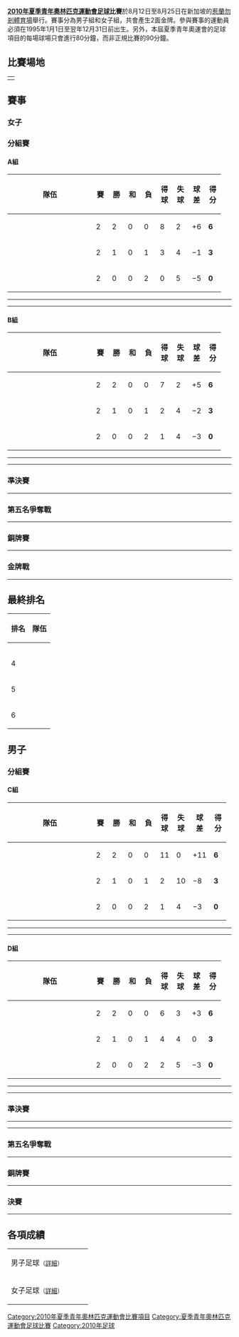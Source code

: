 {{noteTA|G1=Sports}}
{{Infobox international football competition
<!-- Commented out: | image          = Youth Olympic Games.svg -->
| size           = 150px
| country        = 新加坡
| dates          = 2010年8月12日至25日
| num_teams      = 12
| confederations = 6
| venues         = 2
| cities         = 1
| champion_other = 
| second_other   = 
| third_other    = 
| fourth_other   = 
| matches        = 
| goals          = 
| attendance     = 
| updated        = 
| prevseason     = 	
| nextseason     = [[2014年夏季青年奧林匹克運動會足球比賽|2014]]
}}
'''[[2010年夏季青年奧林匹克運動會|2010年夏季青年奧林匹克運動會]][[足球|足球]]比賽'''於8月12日至8月25日在新加坡的[[惹蘭勿剎體育場|惹蘭勿剎體育場]]舉行。賽事分為男子組和女子組，共會產生2面金牌。參與賽事的運動員必須在1995年1月1日至翌年12月31日前出生。另外，本屆夏季青年奧運會的足球項目的每場球場只會進行80分鐘，而非正規比賽的90分鐘。

== 比賽場地 ==
{| class="wikitable" style="text-align:center; font-size:90%"
|-
| colspan="2" rowspan="8"|<center>
{{location map+|Singapore|float=none|width=250|places=
{{location map~ |Singapore |lat=1.38 |long=103.80 |label=[[新加坡|新加坡]]|position=right}}
}}</center>
! [[新加坡|新加坡]]
|-
| [[惹蘭勿剎體育場|惹蘭勿剎體育場]]
|-
| 可容納人數：8,000
|-
| [[File:Jalan_Besar_Stadium.JPG|250px]]
|-
|}

==賽事==
===女子===
===分組賽===

====A組====
{| class="wikitable" style="text-align:center;"
|-
!width=175 |隊伍
!width=20 abbr="Played" |賽
!width=20 abbr="Won" |勝
!width=20 abbr="Drawn" |和
!width=20 abbr="Lost" |負
!width=20 abbr="Goals for" |得球
!width=20 abbr="Goals against" |失球
!width=20 abbr="Goal difference" |球差
!width=20 abbr="Points" |得分
|- bgcolor="#ccffcc"
|align=left|{{fbw|TUR}}
|2||2||0||0||8||2||+6||'''6'''
|- bgcolor="#ccffcc"
|align=left|{{fbw|IRI}}
|2||1||0||1||3||4||−1||'''3'''
|-
|align=left|{{fbw|PNG}}
|2||0||0||2||0||5||−5||'''0'''
|}

{{footballbox
|date = 8月12日 2010年<br />18:00 (新加坡時間)
|team1 = {{TUR}}
|score = 4 - 2
|report= [https://web.archive.org/web/20100818095332/http://gis.singapore2010.sg/Nav/RES/ENG/FB/results/FB_400901_W_match_report.html Report]
|team2 = {{IRI}} 
|goals1 =
|goals2 =
|stadium = 惹蘭勿剎體育場
|attendance=
|referee = [[Michelle_PYE|Michelle PYE]] ({{CAN}})
}}
----
{{footballbox
|date = 2010年8月15日 <br />18:00 (新加坡時間)
|team1 = {{IRI}}
|score = 1 - 0
|report= [https://web.archive.org/web/20100818095337/http://gis.singapore2010.sg/Nav/RES/ENG/FB/results/FB_400903_W_match_report.html Report]
|team2 = {{PNG}} 
|goals1 =
|goals2 =
|stadium = 惹蘭勿剎體育場
|attendance=
|referee = [[Kateryna_MONZUL|Kateryna MONZUL]]({{UKR}})
}}
----
{{footballbox
|date = 2010年8月18日 <br />18:00 (新加坡時間)
|team1 = {{PNG}} 
|score = 0 - 4
|report= [http://gis.singapore2010.sg/Nav/RES/ENG/FB/results/FB_400905_W_match_report.html Report]{{dead link|date=十一月 2017 |bot=InternetArchiveBot }}
|team2 = {{TUR}} 
|goals1 = 
|goals2 =
|stadium = 惹蘭勿剎體育場
|attendance=
|referee = [[Therese_rAISSA_NEGUEL|Therese rAISSA NEGUEL]]({{CMR}})
}}

====B組====
{| class="wikitable" style="text-align:center;"
|-
!width=175 |隊伍
!width=20 abbr="Played" |賽
!width=20 abbr="Won" |勝
!width=20 abbr="Drawn" |和
!width=20 abbr="Lost" |負
!width=20 abbr="Goals for" |得球
!width=20 abbr="Goals against" |失球
!width=20 abbr="Goal difference" |球差
!width=20 abbr="Points" |得分
|- bgcolor="#ccffcc"
|align=left|{{fbw|GEQ}}
|2||2||0||0||7||2||+5||'''6'''
|- bgcolor="#ccffcc"
|align=left|{{fbw|CHI}}
|2||1||0||1||2||4||−2||'''3'''
|-
|align=left|{{fbw|TRI}}
|2||0||0||2||1||4||−3||'''0'''
|}

{{footballbox
|date = 2010年8月12日 <br />20:45 (新加坡時間)
|team1 = {{CHI}}
|score = 1 - 0
|report= [https://web.archive.org/web/20100827181023/http://gis.singapore2010.sg/Nav/RES/ENG/FB/results/FB_400902_W_match_report.html Report]
|team2 = {{TRI}}
|goals1 = 
|goals2 =
|stadium = 惹蘭勿剎體育場
|attendance=
|referee = [[Pannipar_KAMNUENG|Pannipar KAMNUENG]] ({{THA}})
}}
----
{{footballbox
|date = 2010年8月15日 <br />20:45 (新加坡時間)
|team1 = {{TRI}}
|score = 1 - 3
|report= [http://gis.singapore2010.sg/Nav/RES/ENG/FB/results/FB_400904_W_match_report.html Report]{{dead link|date=十一月 2017 |bot=InternetArchiveBot }}
|team2 = {{GEQ}}
|goals1 = 
|goals2 =
|stadium = 惹蘭勿剎體育場
|attendance=
|referee = [[Gabriela_BANDEIRA|Gabriela BANDEIRA]] ({{URU}})
}}
----
{{footballbox
|date = 2010年8月18日 <br />20:45 (新加坡時間)
|team1 = {{GEQ}}
|score = 4 - 1
|report= [http://gis.singapore2010.sg/Nav/RES/ENG/FB/results/FB_400906_W_match_report.html Report]{{dead link|date=十一月 2017 |bot=InternetArchiveBot }}
|team2 = {{CHI}}
|goals1 = 
|goals2 =
|stadium = 惹蘭勿剎體育場
|attendance=
|referee = [[Sandra_BRAZ|Sandra BRAZ]] ({{POR}})
}}

===準決賽===
{{footballbox
|date = 2010年8月21日 <br />18:00 (新加坡時間)
|team1 = {{TUR}}
|score = 2 - 3
|report= [http://gis.singapore2010.sg/Nav/RES/ENG/FB/results/FB_400201_W_match_report.html Report]{{dead link|date=十一月 2017 |bot=InternetArchiveBot }}
|team2 = {{CHI}}
|goals1 = 
|goals2 =
|stadium = 惹蘭勿剎體育場
|attendance=
|referee = [[Pannipar_KAMNUENG|Pannipar KAMNUENG]] ({{THA}})
}}
----
{{footballbox
|date = 2010年8月21日 <br />20:45 (新加坡時間)
|team1 = {{GEQ}}
|score = 4 - 1
|report= [http://gis.singapore2010.sg/Nav/RES/ENG/FB/results/FB_400202_W_match_report.html Report]{{dead link|date=十一月 2017 |bot=InternetArchiveBot }}
|team2 = {{IRI}}
|goals1 = 
|goals2 =
|stadium = 惹蘭勿剎體育場
|attendance=
|referee = [[Sandra_BRAZ|Sandra BRAZ]] ({{POR}})
}}

===第五名爭奪戰===
----

{{footballbox
|date = 2010年8月23日 <br />18:00 (新加坡時間)
|team1 = {{PNG}}
|score = 0 - 0 (2 - 4)
|report= [http://gis.singapore2010.sg/Nav/RES/ENG/FB/results/FB_400103_W_match_report.html Report]{{dead link|date=十一月 2017 |bot=InternetArchiveBot }}
|team2 = {{TRI}}
|goals1 = 
|goals2 =
|stadium = 惹蘭勿剎體育場
|attendance=
|referee = [[Gabriela_BANDEIRA|Gabriela BANDEIRA]] ({{URU}})
}}

===銅牌賽===
----
{{footballbox
|date = 2010年8月24日 <br />18:00 (新加坡時間)
|team1 = {{TUR}}
|score = 3 - 0
|report= [https://web.archive.org/web/20100829080749/http://gis.singapore2010.sg/Nav/RES/ENG/FB/results/FB_400102_W_match_report.html Report]
|team2 = {{IRI}}
|goals1 = 
|goals2 =
|stadium = 惹蘭勿剎體育場
|attendance=
|referee = [[Michelle_PYE|Michelle PYE]] ({{CAN}})
}}

===金牌戰===
----
{{footballbox
|date = 2010年8月24日<br />20:45 (新加坡時間)
|team1 = {{CHI}}
|score = 1 - 1 (5 - 3)
|report= [https://web.archive.org/web/20100828122630/http://gis.singapore2010.sg/Nav/RES/ENG/FB/results/FB_400101_W_match_report.html Report]
|team2 = {{GEQ}}
|goals1 = 
|goals2 =
|stadium = 惹蘭勿剎體育場
|attendance=
|referee = [[Kateryna_MONZUL|Kateryna MONZUL]]({{UKR}})
}}

==最終排名==
{| class="wikitable"
|-
! 排名
! 隊伍
|-
|{{gold01}}
|{{fbw|Chile}}
|-
|{{silver02}}
|{{fbw|Equatorial Guinea}}
|-
|{{bronze03}}
|{{fbw|Turkey}}
|-
|4
|{{fbw|Iran}}
|-
|5
|{{fbw|Trinidad and Tobago}}
|-
|6
|{{fbw|Papua New Guinea}}
|}

==男子==
===分組賽===
====C組====
{| class="wikitable" style="text-align:center;"
|-
!width=175 |隊伍
!width=20 abbr="Played" |賽
!width=20 abbr="Won" |勝
!width=20 abbr="Drawn" |和
!width=20 abbr="Lost" |負
!width=20 abbr="Goals for" |得球
!width=20 abbr="Goals against" |失球
!width=20 abbr="Goal difference" |球差
!width=20 abbr="Points" |得分
|- bgcolor="#ccffcc"
|align=left|{{fb|BOL}}
|2||2||0||0||11||0||+11||'''6'''
|- bgcolor="#ccffcc"
|align=left|{{fb|HAI}}
|2||1||0||1||2||10||−8||'''3'''
|-
|align=left|{{fb|VAN}}
|2||0||0||2||1||4||−3||'''0'''
|}

{{footballbox
|date = 8月13日2010年
|time = 18:00
|team1 = {{VAN}}
|score = 0 - 2
|report= [https://web.archive.org/web/20100816053554/http://gis.singapore2010.sg/Nav/RES/ENG/FB/results/FB_400901_M_match_report.html Report]
|team2 = {{BOL}}
|goals1 = 
|goals2 = 
|stadium = 惹蘭勿剎體育場
|attendance=2,479
|referee = [[Istvan_VAD|Istvan VAD]] ({{HUN}})
}}
----
{{footballbox
|date = 2010年8月16日 
|time = 18:00
|team1 = {{BOL}}
|score = 9 - 0
|report= [https://web.archive.org/web/20100819225344/http://gis.singapore2010.sg/Nav/RES/ENG/FB/results/FB_400903_M_match_report.html Report]
|team2 = {{HAI}}
|goals1 = 
|goals2 =
|stadium = 惹蘭勿剎體育場
|attendance=
|referee = [[Norbert_HAUATA|Norbert HAUATA]] ({{THA}})
}}
----
{{footballbox
|date = 2010年8月19日 
|time = 18:00
|team1 = {{HAI}}
|score = 2 - 1
|report= [https://web.archive.org/web/20100824211648/http://gis.singapore2010.sg/Nav/RES/ENG/FB/results/FB_400905_M_match_report.html Report]
|team2 = {{VAN}}
|goals1 = 
|goals2 =
|stadium = 惹蘭勿剎體育場
|attendance=
|referee = [[Rainhold_SHIKONGO|Rainhold SHIKONGO]] ({{NAM}})
}}

====D組====
{| class="wikitable" style="text-align:center;"
|-
!width=175 |隊伍
!width=20 abbr="Played" |賽
!width=20 abbr="Won" |勝
!width=20 abbr="Drawn" |和
!width=20 abbr="Lost" |負
!width=20 abbr="Goals for" |得球
!width=20 abbr="Goals against" |失球
!width=20 abbr="Goal difference" |球差
!width=20 abbr="Points" |得分
|- bgcolor="#ccffcc"
|align=left|{{fb|SIN}}
|2||2||0||0||6||3||+3||'''6'''
|- bgcolor="#ccffcc"
|align=left|{{fb|MNE}}
|2||1||0||1||4||4||0||'''3'''
|-
|align=left|{{fb|ZIM}}
|2||0||0||2||2||5||−3||'''0'''
|}

{{footballbox
|date = 2010年8月13日
|time = 20:45
|team1 = {{SIN}}
|score = 3 - 1
|report= [https://web.archive.org/web/20100816053559/http://gis.singapore2010.sg/Nav/RES/ENG/FB/results/FB_400902_M_match_report.html Report]
|team2 = {{ZIM}}
|goals1 = 
|goals2 = 
|stadium = 惹蘭勿剎體育場
|attendance=4,800
|referee = [[Walter_LOPEZ|Walter LOPEZ]] ({{GUA}})
}}
----
{{footballbox
|date =  2010年8月16日
|time = 20:45
|team1 = {{ZIM}}
|score = 1 - 2
|report= [https://web.archive.org/web/20100821134415/http://gis.singapore2010.sg/Nav/RES/ENG/FB/results/FB_400904_M_match_report.html Report]
|team2 = {{MNE}}
|goals1 = 
|goals2 =
|stadium = 惹蘭勿剎體育場
|attendance=
|referee = [[Banjar_AL-DOSARI|Banjar AL-DOSARI]] ({{QAT}})
}}
----
{{footballbox
|date = 2010年8月19日 
|time = 20:45
|team1 = {{MNE}}
|score = 2 - 3
|report= [http://gis.singapore2010.sg/Nav/RES/ENG/FB/results/FB_400906_M_match_report.html Report]{{dead link|date=十一月 2017 |bot=InternetArchiveBot }}
|team2 = {{SIN}}
|goals1 = 
|goals2 =
|stadium = 惹蘭勿剎體育場
|attendance=
|referee = [[Abriela_BANDEIRA|Abriela BANDEIRA]] ({{COL}})
}}

===準決賽===
----
{{footballbox
|date = 2010年8月22日
|time = 18:00
|team1 = {{BOL}}
|score = 3 - 1
|report= [https://web.archive.org/web/20100827181017/http://gis.singapore2010.sg/Nav/RES/ENG/FB/results/FB_400201_M_match_report.html Report]
|team2 = {{MNE}}
|goals1 = 
|goals2 =
|stadium = 惹蘭勿剎體育場
|attendance=
|referee = [[Banjar_AL-DOSARI|Banjar AL-DOSARI]] ({{QAT}})
}}
----
{{footballbox
|date = 2010年8月22日
|time = 20:45
|team1 = {{SIN}}
|score = 0 - 2
|report= [https://web.archive.org/web/20100825155358/http://gis.singapore2010.sg/Nav/RES/ENG/FB/results/FB_400202_M_match_report.html Report]
|team2 = {{HAI}}
|goals1 = 
|goals2 =
|stadium = 惹蘭勿剎體育場
|attendance=
|referee = [[Istvan_VAD|Istvan VAD]] ({{HUN}})
}}

===第五名爭奪戰===
----
{{footballbox
|date = 2010年8月25日
|time = 20:45
|team1 = {{VAN}}
|score = 2 - 0
|report= [http://gis.singapore2010.sg/Nav/RES/ENG/FB/results/FB_400103_M_match_report.html Report]{{dead link|date=十一月 2017 |bot=InternetArchiveBot }}
|team2 = {{ZIM}}
|goals1 = 
|goals2 =
|stadium = 惹蘭勿剎體育場
|attendance=
|referee = [[Walter_LOPEZ|Walter LOPEZ]] ({{GUA}})
}}

===銅牌賽===
----
{{footballbox
|date = 2010年8月25日
|time = 18:00
|team1 = {{MNE}}
|score = 1 - 4
|report= [https://web.archive.org/web/20100828122635/http://gis.singapore2010.sg/Nav/RES/ENG/FB/results/FB_400102_M_match_report.html Report]
|team2 = {{SIN}}
|goals1 = 
|goals2 =
|stadium = 惹蘭勿剎體育場
|attendance=
|referee = [[Norbert_HAUATA|Norbert HAUATA]] ({{THA}})
}}

===決賽===
----
{{footballbox
|date = 2010年8月25日
|time = 20:45
|team1 = {{BOL}}
|score = 5 - 0
|report= [http://gis.singapore2010.sg/Nav/RES/ENG/FB/results/FB_400101_M_match_report.html Report]{{dead link|date=十一月 2017 |bot=InternetArchiveBot }}
|team2 = {{HAI}}
|goals1 = 
|goals2 =
|stadium = 惹蘭勿剎體育場
|attendance=
|referee = [[Istvan_VAD|Istvan VAD]] ({{HUN}})
}}

== 各項成績 ==
{| {{MedalistTable|type=項目|columns=1|style=font-size:small;}}
|-
|男子足球<small>（[[2010年夏季奧林匹克青年運動會男子足球比賽|詳細]]）</small>
|{{fb|BOL}} 
|{{fb|HAI}}
|{{fb|SIN}} 
|-
|女子足球<small>（[[2010年夏季奧林匹克青年運動會女子足球比賽|詳細]]）</small>
|{{fbw|CHI}} 
|{{fbw|GEQ}}
|{{fbw|TUR}} 
|}

{{2010年夏季青年奧林匹克運動會項目}}
{{青年奧林匹克運動會足球比賽}}
[[Category:2010年夏季青年奧林匹克運動會比賽項目|Category:2010年夏季青年奧林匹克運動會比賽項目]]
[[Category:夏季青年奧林匹克運動會足球比賽|Category:夏季青年奧林匹克運動會足球比賽]]
[[Category:2010年足球|Category:2010年足球]]